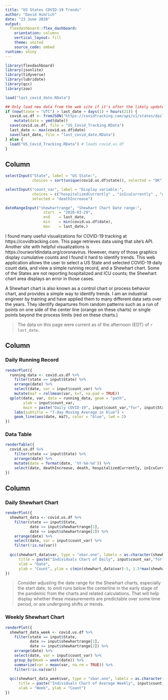 ```yaml
---
title: "US States COVID-19 Trends"
author: "David Himrich"
date: "23 June 2020"
output: 
  flexdashboard::flex_dashboard:
    orientation: columns
    vertical_layout: fill
    theme: united
    source_code: embed
runtime: shiny   
---
```


```r

library(flexdashboard)
library(jsonlite)
library(tidyverse)
library(lubridate)
library(qcc)
library(zoo)

load("last_covid_date.RData")

## Only load new data from the web site if it's after the likely update time
if (now(tzone = "UTC") > last_date + days(1) + hours(21)) {
  covid.us.df <- fromJSON("https://covidtracking.com/api/v1/states/daily.json") %>%
    mutate(date = ymd(date))
  save(covid.us.df, file = "US_Covid_Tracking.RData")
  last_date <- max(covid.us.df$date)
  save(last_date, file = "last_covid_date.RData")
} else {
  load("US_Covid_Tracking.RData") # loads covid.us.df
}

```

Column {.sidebar}
-----------------------------------------------------------------------

```r
selectInput("State", label = "US State:",
            choices = sort(unique(covid.us.df$state)), selected = "OK")

selectInput("count_var", label = "Display variable:",
            choices = c("hospitalizedCurrently" , "inIcuCurrently" , "deathIncrease"), 
            selected = "deathIncrease")

dateRangeInput("shewhartrange", "Shewhart Chart Date range:",
                 start  = "2020-03-29",
                 end    = last_date,
                 min    = min(covid.us.df$date),
                 max    = last_date,)
```

I found many useful visualizations for COVID-19 tracking at https://covidtracking.com. This page retrieves data using that site's API. Another site with helpful visualizations is  https://ourworldindata.org/coronavirus. However, many of those graphics display cumulative counts and I found it hard to identify trends. This web application allows the user to select a US State and selected COVID-19 daily count data, and view a simple running record, and a Shewhart chart. Some of the States are not reporting hospitalized and ICU counts; the Shewhart chart area displays an error in those cases.

A Shewhart chart is also known as a control chart or process behavior chart, and provides a simple way to identify trends. I am an industrial engineer by training and have applied them to many different data sets over the years. They identify departures from random patterns such as a run of points on one side of the center line (orange on these charts) or single points beyond the process limits (red on these charts.)

> The data on this page were current as of the afternoon (EDT) of `r last_date`.

Column {.tabset}
-----------------------------------------------------------------------

### Daily Running Record

```r

renderPlot({
  running_data <- covid.us.df %>%
    filter(state == input$State) %>%
    arrange(date) %>% 
    select(date, var = input$count_var) %>% 
    mutate(ma7 = rollmean(var, k=7, na.pad = TRUE))
  qplot(date, var, data = running_data, geom = "path",
        ylab = input$count_var,
        main = paste("Daily COVID-19", input$count_var,"for", input$State)) +
    labs(subtitle = "7-day Moving Average in blue") +
    geom_line(aes(date, ma7), color = "blue", lwd = 2)
})
```

### Data Table

```r

renderTable({
  covid.us.df %>%
    filter(state == input$State) %>%
    arrange(date) %>% 
    mutate(date = format(date, '%Y-%m-%d')) %>% 
    select(date, deathIncrease, death, hospitalizedCurrently, inIcuCurrently)
})
```


Column {.tabset}
-----------------------------------------------------------------------

### Daily Shewhart Chart

```r

renderPlot({
  shewhart_data <- covid.us.df %>%
    filter(state == input$State, 
           date >= input$shewhartrange[1],
           date <= input$shewhartrange[2]) %>%
    arrange(date) %>% 
    select(date, var = input$count_var) %>% 
    filter(!is.na(var))
  
  qcc(shewhart_data$var, type = "xbar.one", labels = as.character(shewhart_data$date),
      title = paste("Individuals Chart of Daily", input$count_var,"for", input$State),
      xlab = "Date",
      ylab = "Count", ylim = c(min(shewhart_data$var)-5, 1.5*max(shewhart_data$var)))
})

```

> Consider adjusting the date range for the Shewhart charts, especially the start date, to omit runs below the centerline in the early stage of the pandemic from the charts and related calculations. That will help display whether these measurements are predictable over some time period, or are undergoing shifts or trends.

### Weekly Shewhart Chart

```r

renderPlot({
  shewhart_data_week <- covid.us.df %>%
    filter(state == input$State, 
           date >= input$shewhartrange[1],
           date <= input$shewhartrange[2]) %>%
    arrange(date) %>% 
    select(date, var = input$count_var) %>% 
    group_by(Week = week(date)) %>% 
    summarize(var = mean(var, na.rm = TRUE)) %>% 
    filter(!is.na(var))
  
  qcc(shewhart_data_week$var, type = "xbar.one", labels = as.character(shewhart_data_week$Week),
      title = paste("Individuals Chart of Average Weekly", input$count_var,"for", input$State),
      xlab = "Week", ylab = "Count")
})

```
